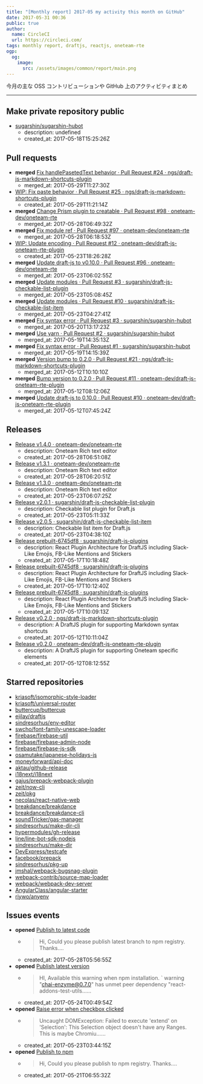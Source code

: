 ```yaml
---
title: "[Monthly report] 2017-05 my activity this month on GitHub"
date: 2017-05-31 00:36
public: true
author:
  name: CircleCI
  url: https://circleci.com/
tags: monthly report, draftjs, reactjs, oneteam-rte
ogp:
  og:
    image:
      src: /assets/images/common/report/main.png
---
```


今月の主な OSS コントリビューションや GitHub 上のアクティビティまとめ

***

## Make private repository public

- [sugarshin/sugarshin-hubot](https://github.com/sugarshin/sugarshin-hubot)
  - description: undefined
  - created_at: 2017-05-18T15:25:26Z

## Pull requests

- **merged** [Fix handlePasetedText behavior · Pull Request #24 · ngs/draft-js-markdown-shortcuts-plugin](https://github.com/ngs/draft-js-markdown-shortcuts-plugin/pull/24)
  - merged_at: 2017-05-29T11:27:30Z
- [WIP: Fix paste behavior · Pull Request #25 · ngs/draft-js-markdown-shortcuts-plugin](https://github.com/ngs/draft-js-markdown-shortcuts-plugin/pull/25)
  - created_at: 2017-05-29T11:21:14Z
- **merged** [Change Prism plugin to creatable · Pull Request #98 · oneteam-dev/oneteam-rte](https://github.com/oneteam-dev/oneteam-rte/pull/98)
  - merged_at: 2017-05-28T06:49:32Z
- **merged** [Fix module ref · Pull Request #97 · oneteam-dev/oneteam-rte](https://github.com/oneteam-dev/oneteam-rte/pull/97)
  - merged_at: 2017-05-28T06:18:53Z
- [WIP: Update encoding · Pull Request #12 · oneteam-dev/draft-js-oneteam-rte-plugin](https://github.com/oneteam-dev/draft-js-oneteam-rte-plugin/pull/12)
  - created_at: 2017-05-23T18:26:28Z
- **merged** [Update draft-js to v0.10.0 · Pull Request #96 · oneteam-dev/oneteam-rte](https://github.com/oneteam-dev/oneteam-rte/pull/96)
  - merged_at: 2017-05-23T06:02:55Z
- **merged** [Update modules · Pull Request #3 · sugarshin/draft-js-checkable-list-plugin](https://github.com/sugarshin/draft-js-checkable-list-plugin/pull/3)
  - merged_at: 2017-05-23T05:08:45Z
- **merged** [Update modules · Pull Request #10 · sugarshin/draft-js-checkable-list-item](https://github.com/sugarshin/draft-js-checkable-list-item/pull/10)
  - merged_at: 2017-05-23T04:27:41Z
- **merged** [Fix syntax error · Pull Request #3 · sugarshin/sugarshin-hubot](https://github.com/sugarshin/sugarshin-hubot/pull/3)
  - merged_at: 2017-05-20T13:17:23Z
- **merged** [Use yarn · Pull Request #2 · sugarshin/sugarshin-hubot](https://github.com/sugarshin/sugarshin-hubot/pull/2)
  - merged_at: 2017-05-19T14:35:13Z
- **merged** [Fix syntax error · Pull Request #1 · sugarshin/sugarshin-hubot](https://github.com/sugarshin/sugarshin-hubot/pull/1)
  - merged_at: 2017-05-19T14:15:39Z
- **merged** [Version bump to 0.2.0 · Pull Request #21 · ngs/draft-js-markdown-shortcuts-plugin](https://github.com/ngs/draft-js-markdown-shortcuts-plugin/pull/21)
  - merged_at: 2017-05-12T10:10:10Z
- **merged** [Bump version to 0.2.0 · Pull Request #11 · oneteam-dev/draft-js-oneteam-rte-plugin](https://github.com/oneteam-dev/draft-js-oneteam-rte-plugin/pull/11)
  - merged_at: 2017-05-12T08:12:06Z
- **merged** [Update draft-js to 0.10.0 · Pull Request #10 · oneteam-dev/draft-js-oneteam-rte-plugin](https://github.com/oneteam-dev/draft-js-oneteam-rte-plugin/pull/10)
  - merged_at: 2017-05-12T07:45:24Z

## Releases

- [Release v1.4.0 · oneteam-dev/oneteam-rte](https://github.com/oneteam-dev/oneteam-rte/releases/tag/v1.4.0)
  - description: Oneteam Rich text editor
  - created_at: 2017-05-28T06:51:08Z
- [Release v1.3.1 · oneteam-dev/oneteam-rte](https://github.com/oneteam-dev/oneteam-rte/releases/tag/v1.3.1)
  - description: Oneteam Rich text editor
  - created_at: 2017-05-28T06:20:51Z
- [Release v1.3.0 · oneteam-dev/oneteam-rte](https://github.com/oneteam-dev/oneteam-rte/releases/tag/v1.3.0)
  - description: Oneteam Rich text editor
  - created_at: 2017-05-23T06:07:25Z
- [Release v2.0.1 · sugarshin/draft-js-checkable-list-plugin](https://github.com/sugarshin/draft-js-checkable-list-plugin/releases/tag/v2.0.1)
  - description: Checkable list plugin for Draft.js
  - created_at: 2017-05-23T05:11:33Z
- [Release v2.0.5 · sugarshin/draft-js-checkable-list-item](https://github.com/sugarshin/draft-js-checkable-list-item/releases/tag/v2.0.5)
  - description: Checkable list item for Draft.js
  - created_at: 2017-05-23T04:38:10Z
- [Release prebuilt-6745df8 · sugarshin/draft-js-plugins](https://github.com/sugarshin/draft-js-plugins/releases/tag/prebuilt-6745df8)
  - description: React Plugin Architecture for DraftJS including Slack-Like Emojis, FB-Like Mentions and Stickers
  - created_at: 2017-05-17T10:18:48Z
- [Release prebuilt-6745df8 · sugarshin/draft-js-plugins](https://github.com/sugarshin/draft-js-plugins/releases/tag/prebuilt-6745df8)
  - description: React Plugin Architecture for DraftJS including Slack-Like Emojis, FB-Like Mentions and Stickers
  - created_at: 2017-05-17T10:12:40Z
- [Release prebuilt-6745df8 · sugarshin/draft-js-plugins](https://github.com/sugarshin/draft-js-plugins/releases/tag/prebuilt-6745df8)
  - description: React Plugin Architecture for DraftJS including Slack-Like Emojis, FB-Like Mentions and Stickers
  - created_at: 2017-05-17T10:09:13Z
- [Release v0.2.0 · ngs/draft-js-markdown-shortcuts-plugin](https://github.com/ngs/draft-js-markdown-shortcuts-plugin/releases/tag/v0.2.0)
  - description: A DraftJS plugin for supporting Markdown syntax shortcuts
  - created_at: 2017-05-12T10:11:04Z
- [Release v0.2.0 · oneteam-dev/draft-js-oneteam-rte-plugin](https://github.com/oneteam-dev/draft-js-oneteam-rte-plugin/releases/tag/v0.2.0)
  - description: A DraftJS plugin for supporting Oneteam specific elements
  - created_at: 2017-05-12T08:12:55Z

## Starred repositories

- [kriasoft/isomorphic-style-loader](https://github.com/kriasoft/isomorphic-style-loader)
- [kriasoft/universal-router](https://github.com/kriasoft/universal-router)
- [buttercup/buttercup](https://github.com/buttercup/buttercup)
- [ejilay/draftjs](https://github.com/ejilay/draftjs)
- [sindresorhus/env-editor](https://github.com/sindresorhus/env-editor)
- [swcho/font-family-unescape-loader](https://github.com/swcho/font-family-unescape-loader)
- [firebase/firebase-util](https://github.com/firebase/firebase-util)
- [firebase/firebase-admin-node](https://github.com/firebase/firebase-admin-node)
- [firebase/firebase-js-sdk](https://github.com/firebase/firebase-js-sdk)
- [osamutake/japanese-holidays-js](https://github.com/osamutake/japanese-holidays-js)
- [moneyforward/api-doc](https://github.com/moneyforward/api-doc)
- [aktau/github-release](https://github.com/aktau/github-release)
- [i18next/i18next](https://github.com/i18next/i18next)
- [gajus/prepack-webpack-plugin](https://github.com/gajus/prepack-webpack-plugin)
- [zeit/now-cli](https://github.com/zeit/now-cli)
- [zeit/pkg](https://github.com/zeit/pkg)
- [necolas/react-native-web](https://github.com/necolas/react-native-web)
- [breakdance/breakdance](https://github.com/breakdance/breakdance)
- [breakdance/breakdance-cli](https://github.com/breakdance/breakdance-cli)
- [soundTricker/gas-manager](https://github.com/soundTricker/gas-manager)
- [sindresorhus/make-dir-cli](https://github.com/sindresorhus/make-dir-cli)
- [hypermodules/gh-release](https://github.com/hypermodules/gh-release)
- [line/line-bot-sdk-nodejs](https://github.com/line/line-bot-sdk-nodejs)
- [sindresorhus/make-dir](https://github.com/sindresorhus/make-dir)
- [DevExpress/testcafe](https://github.com/DevExpress/testcafe)
- [facebook/prepack](https://github.com/facebook/prepack)
- [sindresorhus/pkg-up](https://github.com/sindresorhus/pkg-up)
- [jmshal/webpack-bugsnag-plugin](https://github.com/jmshal/webpack-bugsnag-plugin)
- [webpack-contrib/source-map-loader](https://github.com/webpack-contrib/source-map-loader)
- [webpack/webpack-dev-server](https://github.com/webpack/webpack-dev-server)
- [AngularClass/angular-starter](https://github.com/AngularClass/angular-starter)
- [riywo/anyenv](https://github.com/riywo/anyenv)

## Issues events

- **opened** [Publish to latest code](https://github.com/LukeAskew/prism-github/issues/2)
  - > Hi,    Could you please publish latest branch to npm registry.  Thanks....
  - created_at: 2017-05-28T05:56:55Z
- **opened** [Publish latest version](https://github.com/producthunt/chai-enzyme/issues/178)
  - > HI,    Available this warning when npm installation.    `  warning "chai-enzyme@0.7.0" has unmet peer dependency "react-addons-test-utils......
  - created_at: 2017-05-24T00:49:54Z
- **opened** [Raise error when checkbox clicked](https://github.com/sugarshin/draft-js-checkable-list-item/issues/9)
  - > Uncaught DOMException: Failed to execute 'extend' on 'Selection': This Selection object doesn't have any Ranges.    This is maybe Chromiu......
  - created_at: 2017-05-23T03:44:15Z
- **opened** [Publish to npm](https://github.com/swcho/font-family-unescape-loader/issues/1)
  - > Hi,    Could you please publish to npm registry.    Thanks....
  - created_at: 2017-05-21T06:55:32Z
